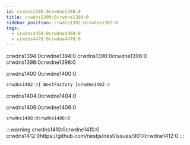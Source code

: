 ```yaml
---
id: crwdns1388:0crwdne1388:0
title: crwdns1390:0crwdne1390:0
sidebar_position: crwdns1392:0crwdne1392:0
tags:
  - crwdns4468:0crwdne4468:0
  - crwdns4470:0crwdne4470:0
---
```


crwdns1394:0crwdne1394:0 crwdns1396:0crwdne1396:0 crwdns1398:0crwdne1398:0

crwdns1400:0crwdne1400:0

```typescript title="src/main.ts"
crwdns1402:0{ NestFactory }crwdne1402:0
```

crwdns1404:0crwdne1404:0

crwdns1406:0crwdne1406:0

```bash
crwdns1408:0crwdne1408:0
```

:::warning
crwdns1410:0crwdne1410:0 crwdns1412:0https://github.com/nestjs/nest/issues/9017crwdne1412:0
:::
